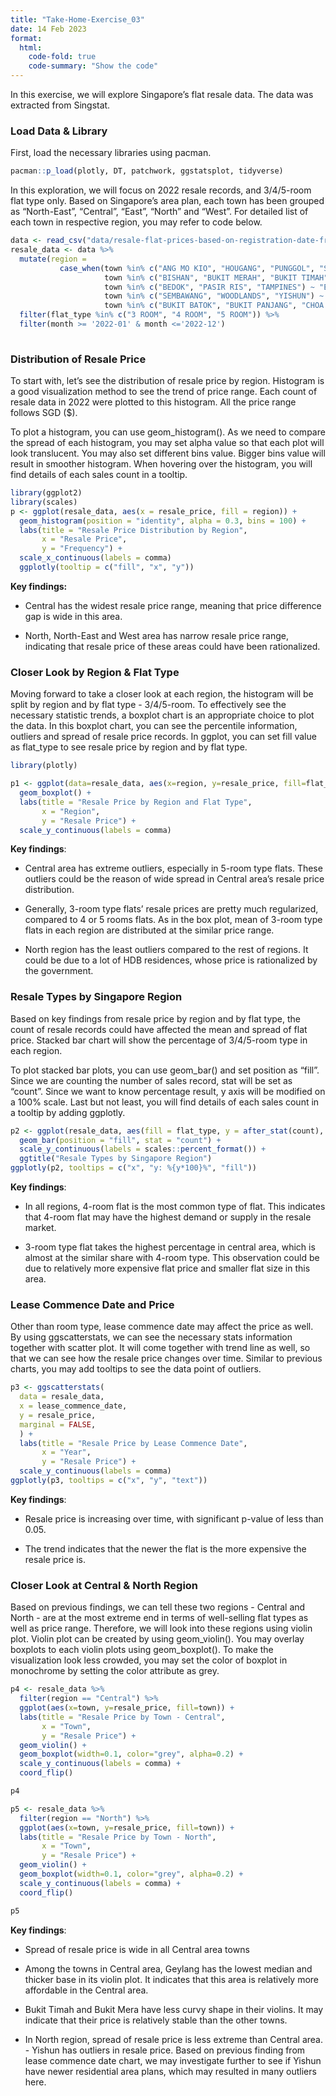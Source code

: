 ```yaml
---
title: "Take-Home-Exercise_03"
date: 14 Feb 2023
format:
  html:
    code-fold: true
    code-summary: "Show the code"
---
```


In this exercise, we will explore Singapore's flat resale data. The data was extracted from Singstat.

### Load Data & Library

First, load the necessary libraries using pacman.

```r
pacman::p_load(plotly, DT, patchwork, ggstatsplot, tidyverse)
```

In this exploration, we will focus on 2022 resale records, and 3/4/5-room flat type only. Based on Singapore's area plan, each town has been grouped as "North-East", "Central", "East", "North" and "West". For detailed list of each town in respective region, you may refer to code below.

```r
data <- read_csv("data/resale-flat-prices-based-on-registration-date-from-jan-2017-onwards.csv")
resale_data <- data %>%
  mutate(region = 
           case_when(town %in% c("ANG MO KIO", "HOUGANG", "PUNGGOL", "SERANGOON", "SENGKANG") ~ "North-East",
                     town %in% c("BISHAN", "BUKIT MERAH", "BUKIT TIMAH", "CENTRAL AREA", "GEYLANG", "KALLANG/WHAMPOA", "MARINE PARADE", "QUEENSTOWN", "TOA PAYOH") ~ "Central",
                     town %in% c("BEDOK", "PASIR RIS", "TAMPINES") ~ "East",
                     town %in% c("SEMBAWANG", "WOODLANDS", "YISHUN") ~ "North",
                     town %in% c("BUKIT BATOK", "BUKIT PANJANG", "CHOA CHU KANG", "CLEMENTI", "JURONG EAST", "JURONG WEST") ~ "West")) %>%
  filter(flat_type %in% c("3 ROOM", "4 ROOM", "5 ROOM")) %>%
  filter(month >= '2022-01' & month <='2022-12')
  
```

### Distribution of Resale Price

To start with, let's see the distribution of resale price by region. Histogram is a good visualization method to see the trend of price range. Each count of resale data in 2022 were plotted to this histogram. All the price range follows SGD (\$).

To plot a histogram, you can use geom_histogram(). As we need to compare the spread of each histogram, you may set alpha value so that each plot will look translucent. You may also set different bins value. Bigger bins value will result in smoother histogram. When hovering over the histogram, you will find details of each sales count in a tooltip.

```r
library(ggplot2)
library(scales)
p <- ggplot(resale_data, aes(x = resale_price, fill = region)) +
  geom_histogram(position = "identity", alpha = 0.3, bins = 100) +
  labs(title = "Resale Price Distribution by Region",
       x = "Resale Price",
       y = "Frequency") +
  scale_x_continuous(labels = comma)
  ggplotly(tooltip = c("fill", "x", "y"))

```

**Key findings:**

-   Central has the widest resale price range, meaning that price difference gap is wide in this area.

-   North, North-East and West area has narrow resale price range, indicating that resale price of these areas could have been rationalized.

### Closer Look by Region & Flat Type

Moving forward to take a closer look at each region, the histogram will be split by region and by flat type - 3/4/5-room. To effectively see the necessary statistic trends, a boxplot chart is an appropriate choice to plot the data. In this boxplot chart, you can see the percentile information, outliers and spread of resale price records. In ggplot, you can set fill value as flat_type to see resale price by region and by flat type.

```r
library(plotly)

p1 <- ggplot(data=resale_data, aes(x=region, y=resale_price, fill=flat_type)) +
  geom_boxplot() +
  labs(title = "Resale Price by Region and Flat Type",
       x = "Region",
       y = "Resale Price") +
  scale_y_continuous(labels = comma)

```

**Key findings**:

-   Central area has extreme outliers, especially in 5-room type flats. These outliers could be the reason of wide spread in Central area's resale price distribution.

-   Generally, 3-room type flats' resale prices are pretty much regularized, compared to 4 or 5 rooms flats. As in the box plot, mean of 3-room type flats in each region are distributed at the similar price range.

-   North region has the least outliers compared to the rest of regions. It could be due to a lot of HDB residences, whose price is rationalized by the government.

### Resale Types by Singapore Region

Based on key findings from resale price by region and by flat type, the count of resale records could have affected the mean and spread of flat price. Stacked bar chart will show the percentage of 3/4/5-room type in each region.

To plot stacked bar plots, you can use geom_bar() and set position as "fill". Since we are counting the number of sales record, stat will be set as "count". Since we want to know percentage result, y axis will be modified on a 100% scale. Last but not least, you will find details of each sales count in a tooltip by adding ggplotly.

```r
p2 <- ggplot(resale_data, aes(fill = flat_type, y = after_stat(count), x = region)) +
  geom_bar(position = "fill", stat = "count") +
  scale_y_continuous(labels = scales::percent_format()) +
  ggtitle("Resale Types by Singapore Region")
ggplotly(p2, tooltips = c("x", "y: %{y*100}%", "fill"))

```

**Key findings**:

-   In all regions, 4-room flat is the most common type of flat. This indicates that 4-room flat may have the highest demand or supply in the resale market.

-   3-room type flat takes the highest percentage in central area, which is almost at the similar share with 4-room type. This observation could be due to relatively more expensive flat price and smaller flat size in this area.

### Lease Commence Date and Price

Other than room type, lease commence date may affect the price as well. By using ggscatterstats, we can see the necessary stats information together with scatter plot. It will come together with trend line as well, so that we can see how the resale price changes over time. Similar to previous charts, you may add tooltips to see the data point of outliers.

```r
p3 <- ggscatterstats(
  data = resale_data,
  x = lease_commence_date,
  y = resale_price,
  marginal = FALSE,
  ) +
  labs(title = "Resale Price by Lease Commence Date",
       x = "Year",
       y = "Resale Price") +
  scale_y_continuous(labels = comma)  
ggplotly(p3, tooltips = c("x", "y", "text"))

```

**Key findings**:

-   Resale price is increasing over time, with significant p-value of less than 0.05.

-   The trend indicates that the newer the flat is the more expensive the resale price is.

### Closer Look at Central & North Region

Based on previous findings, we can tell these two regions - Central and North - are at the most extreme end in terms of well-selling flat types as well as price range. Therefore, we will look into these regions using violin plot. Violin plot can be created by using geom_violin(). You may overlay boxplots to each violin plots using geom_boxplot(). To make the visualization look less crowded, you may set the color of boxplot in monochrome by setting the color attribute as grey.

```r
p4 <- resale_data %>% 
  filter(region == "Central") %>%
  ggplot(aes(x=town, y=resale_price, fill=town)) +
  labs(title = "Resale Price by Town - Central",
       x = "Town",
       y = "Resale Price") + 
  geom_violin() +
  geom_boxplot(width=0.1, color="grey", alpha=0.2) +
  scale_y_continuous(labels = comma) +
  coord_flip()

p4

```

```r
p5 <- resale_data %>% 
  filter(region == "North") %>%
  ggplot(aes(x=town, y=resale_price, fill=town)) +
  labs(title = "Resale Price by Town - North",
       x = "Town",
       y = "Resale Price") + 
  geom_violin() +
  geom_boxplot(width=0.1, color="grey", alpha=0.2) +
  scale_y_continuous(labels = comma) +
  coord_flip()

p5
```

**Key findings**:

-   Spread of resale price is wide in all Central area towns

-   Among the towns in Central area, Geylang has the lowest median and thicker base in its violin plot. It indicates that this area is relatively more affordable in the Central area.

-   Bukit Timah and Bukit Mera have less curvy shape in their violins. It may indicate that their price is relatively stable than the other towns.

-   In North region, spread of resale price is less extreme than Central area. - Yishun has outliers in resale price. Based on previous finding from lease commence date chart, we may investigate further to see if Yishun have newer residential area plans, which may resulted in many outliers here.

